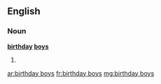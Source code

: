 ==English==

===Noun===
'''[[birthday]] [[boy]]s'''

# {{plural of|birthday boy}}

[[ar:birthday boys]]
[[fr:birthday boys]]
[[mg:birthday boys]]